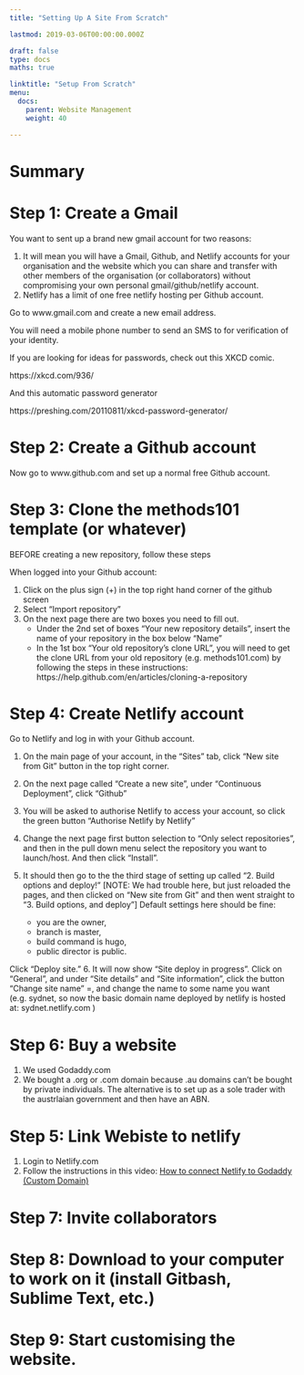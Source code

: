 ```yaml
---
title: "Setting Up A Site From Scratch"

lastmod: 2019-03-06T00:00:00.000Z

draft: false
type: docs
maths: true	

linktitle: "Setup From Scratch"
menu:
  docs:
    parent: Website Management
    weight: 40

---
```



# Summary


# Step 1: Create a Gmail

You want to sent up a brand new gmail account for two reasons:

1. It will mean you will have a Gmail, Github, and Netlify accounts for your organisation and the website which you can share and transfer with other members of the organisation (or collaborators) without compromising your own personal gmail/github/netlify account.
2. Netlify has a limit of one free netlify hosting per Github account.

Go to www.gmail.com and create a new email address.

You will need a mobile phone number to send an SMS to for verification of your identity.

If you are looking for ideas for passwords, check out this XKCD comic.

https://xkcd.com/936/

And this automatic password generator

https://preshing.com/20110811/xkcd-password-generator/

# Step 2: Create a Github account

Now go to www.github.com and set up a normal free Github account.

# Step 3: Clone the methods101 template (or whatever)

BEFORE creating a new repository, follow these steps

When logged into your Github account:

1. Click on the plus sign (+) in the top right hand corner of the github screen
2. Select "Import repository"
3. On the next page there are two boxes you need to fill out.
	* Under the 2nd set of boxes "Your new repository details", insert the name of your repository in the box below "Name"
	* In the 1st box "Your old repository's clone URL", you will need to get the clone URL from your old repository (e.g. methods101.com) by following the steps in these instructions: https://help.github.com/en/articles/cloning-a-repository

# Step 4: Create Netlify account

Go to Netlify and log in with your Github account.

1. On the main page of your account, in the "Sites" tab, click "New site from Git" button in the top right corner.
2. On the next page called "Create a new site", under "Continuous Deployment", click "Github"
3. You will be asked to authorise Netlify to access your account, so click the green button "Authorise Netlify by Netlify"
4. Change the next page first button selection to "Only select repositories", and then in the pull down menu select the repository you want to launch/host. And then click "Install".
5. It should then go to the the third stage of setting up called "2. Build options and deploy!" [NOTE: We had trouble here, but just reloaded the pages, and then clicked on "New site from Git" and then went straight to "3. Build options, and deploy"] Default settings here should be fine: 

	* you are the owner, 
	* branch is master, 
	* build command is hugo,
	* public director is public.  

Click "Deploy site."
6. It will now show "Site deploy in progress". Click on "General", and under "Site details" and "Site information", click the button "Change site name" =, and change the name to some name you want (e.g. sydnet, so now the basic domain name deployed by netlify is hosted at: sydnet.netlify.com )

# Step 6: Buy a website 

1. We used Godaddy.com
2. We bought a .org or .com domain because .au domains can't be bought by private individuals. The alternative is to set up as a sole trader with the austrlaian government and then have an ABN.

# Step 5: Link Webiste to netlify

1. Login to Netlify.com
2. Follow the instructions in this video: [How to connect Netlify to Godaddy (Custom Domain)](https://www.youtube.com/watch?v=qbChXHDAK4s)

# Step 7: Invite collaborators

# Step 8: Download to your computer to work on it (install Gitbash, Sublime Text, etc.)

# Step 9: Start customising the website.


